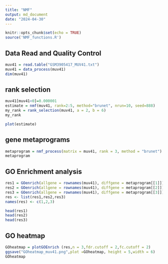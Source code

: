 ```yaml
---
title: "NMF"
output: md_document
date: "2024-04-30"
---
```


```r
knitr::opts_chunk$set(echo = TRUE)
source('NMF_functions.R')
```

## Data Read and Quality Control

```r
muv41 = read.table("GSM3905417_MUV41.txt")
muv41 = data_process(muv41)
dim(muv41)
```

## rank selection
```r
muv41[muv41<0]=0.000001
estimate = nmf(muv41, rank=2:5, method="brunet", nrun=10, seed=888)
my_rank = rank_selection(muv41, a = 2, b = 6)
my_rank
```
```r
plot(estimate)
```

## gene metaprograms
```r
metaprogram = nmf_process(matrix = muv41, rank = 3, method = "brunet")
metaprogram
```


## GO Enrichment analysis
```r
res1 = GOenrich(allgene = rownames(muv41), diffgene = metaprogram[[1]])
res2 = GOenrich(allgene = rownames(muv41), diffgene = metaprogram[[2]])
res3 = GOenrich(allgene = rownames(muv41), diffgene = metaprogram[[3]])
res <- list(res1,res2,res3)
names(res) <- c(1,2,3)
```
```r
head(res1)
head(res2)
head(res3)
```

## GO heatmap
```r
GOheatmap = plotGOEnrich (res,n = 3,fdr.cutoff = 2,fc.cutoff = 2)
ggsave("GOheatmap_muv41.png",plot =GOheatmap, height = 5,width = 6)
GOheatmap
```

